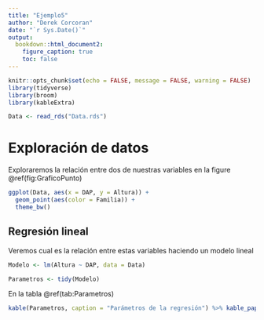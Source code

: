 ```yaml
---
title: "Ejemplo5"
author: "Derek Corcoran"
date: "`r Sys.Date()`"
output: 
  bookdown::html_document2:
    figure_caption: true
    toc: false
---
```


```r
knitr::opts_chunk$set(echo = FALSE, message = FALSE, warning = FALSE)
library(tidyverse)
library(broom)
library(kableExtra)

Data <- read_rds("Data.rds")
```

# Exploración de datos

Exploraremos la relación entre dos de nuestras variables en la figure \@ref(fig:GraficoPunto)

```r
ggplot(Data, aes(x = DAP, y = Altura)) + 
  geom_point(aes(color = Familia)) + 
  theme_bw()
```

## Regresión lineal

Veremos cual es la relación entre estas variables haciendo un modelo lineal

```r
Modelo <- lm(Altura ~ DAP, data = Data)

Parametros <- tidy(Modelo)
```

En la tabla \@ref(tab:Parametros)

```r
kable(Parametros, caption = "Parámetros de la regresión") %>% kable_paper()
```

